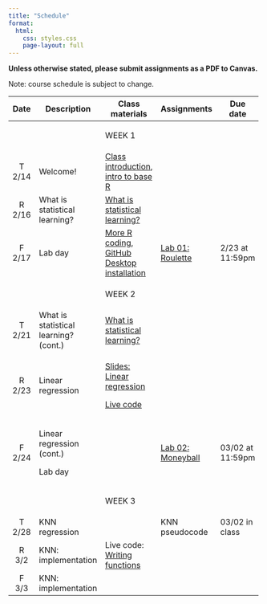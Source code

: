 ```yaml
---
title: "Schedule"
format:
  html:
    css: styles.css
    page-layout: full
---
```


**Unless otherwise stated, please submit assignments as a PDF to Canvas.**

Note: course schedule is subject to change.

::: important
+----------+---------------------------------------+-----------------------------------------------------------------------------------------------------------------------+--------------------------------------------------------+------------------+
| Date     | Description                           | Class materials                                                                                                       | Assignments                                            | Due date         |
+:========:+=======================================+=======================================================================================================================+========================================================+==================+
|          |                                       | ::: important                                                                                                         |                                                        |                  |
|          |                                       | WEEK 1                                                                                                                |                                                        |                  |
|          |                                       | :::                                                                                                                   |                                                        |                  |
+----------+---------------------------------------+-----------------------------------------------------------------------------------------------------------------------+--------------------------------------------------------+------------------+
| T 2/14   | Welcome!                              | [Class introduction](slides/slides-00-welcome.qmd), [intro to base R](live-code/live-code-base-R.qmd)                 |                                                        |                  |
+----------+---------------------------------------+-----------------------------------------------------------------------------------------------------------------------+--------------------------------------------------------+------------------+
| R 2/16   | What is statistical learning?         | [What is statistical learning?](slides/slides-01-what-is.qmd)                                                         |                                                        |                  |
+----------+---------------------------------------+-----------------------------------------------------------------------------------------------------------------------+--------------------------------------------------------+------------------+
| F 2/17   | Lab day                               | [More R coding](live-code/live-code-conditions.qmd), [GitHub Desktop installation](slides/slides-00-installation.qmd) | [Lab 01: Roulette](labs/lab-01-roulette.qmd)           | 2/23 at 11:59pm  |
+----------+---------------------------------------+-----------------------------------------------------------------------------------------------------------------------+--------------------------------------------------------+------------------+
|          |                                       | ::: important                                                                                                         |                                                        |                  |
|          |                                       | WEEK 2                                                                                                                |                                                        |                  |
|          |                                       | :::                                                                                                                   |                                                        |                  |
+----------+---------------------------------------+-----------------------------------------------------------------------------------------------------------------------+--------------------------------------------------------+------------------+
| T 2/21   | What is statistical learning? (cont.) | [What is statistical learning?](slides/slides-01-what-is.qmd)                                                         |                                                        |                  |
+----------+---------------------------------------+-----------------------------------------------------------------------------------------------------------------------+--------------------------------------------------------+------------------+
| R 2/23   | Linear regression                     | [Slides: Linear regression](slides/slides-02-linear-regression.qmd)                                                   |                                                        |                  |
|          |                                       |                                                                                                                       |                                                        |                  |
|          |                                       | [Live code](live-code/live-code-lin-regression.qmd)                                                                   |                                                        |                  |
+----------+---------------------------------------+-----------------------------------------------------------------------------------------------------------------------+--------------------------------------------------------+------------------+
| F 2/24   | Linear regression (cont.)             |                                                                                                                       | [Lab 02: Moneyball](labs/lab-02-linear-regression.qmd) | 03/02 at 11:59pm |
|          |                                       |                                                                                                                       |                                                        |                  |
|          | Lab day                               |                                                                                                                       |                                                        |                  |
+----------+---------------------------------------+-----------------------------------------------------------------------------------------------------------------------+--------------------------------------------------------+------------------+
|          |                                       | <div>                                                                                                                 |                                                        |                  |
|          |                                       |                                                                                                                       |                                                        |                  |
|          |                                       | WEEK 3                                                                                                                |                                                        |                  |
|          |                                       |                                                                                                                       |                                                        |                  |
|          |                                       | </div>                                                                                                                |                                                        |                  |
+----------+---------------------------------------+-----------------------------------------------------------------------------------------------------------------------+--------------------------------------------------------+------------------+
| T 2/28   | KNN regression                        |                                                                                                                       | KNN pseudocode                                         | 03/02 in class   |
+----------+---------------------------------------+-----------------------------------------------------------------------------------------------------------------------+--------------------------------------------------------+------------------+
| R 3/2    | KNN: implementation                   | Live code: [Writing functions](live-code/live-code-functions.qmd)                                                     |                                                        |                  |
+----------+---------------------------------------+-----------------------------------------------------------------------------------------------------------------------+--------------------------------------------------------+------------------+
| F 3/3    | KNN: implementation                   |                                                                                                                       |                                                        |                  |
+----------+---------------------------------------+-----------------------------------------------------------------------------------------------------------------------+--------------------------------------------------------+------------------+
:::

